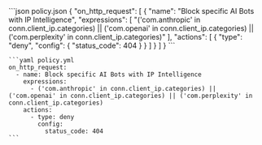   <CodeGroup>
    ```json policy.json
    {
      "on_http_request": [
        {
          "name": "Block specific AI Bots with IP Intelligence",
          "expressions": [
            "('com.anthropic' in conn.client_ip.categories) || ('com.openai' in conn.client_ip.categories) || ('com.perplexity' in conn.client_ip.categories)"
          ],
          "actions": [
            {
              "type": "deny",
              "config": {
                "status_code": 404
              }
            }
          ]
        }
      ]
    }
    ```

    ```yaml policy.yml
    on_http_request:
      - name: Block specific AI Bots with IP Intelligence
        expressions:
          - ('com.anthropic' in conn.client_ip.categories) || ('com.openai' in conn.client_ip.categories) || ('com.perplexity' in conn.client_ip.categories)
        actions:
          - type: deny
            config:
              status_code: 404
    ```

  </CodeGroup>
